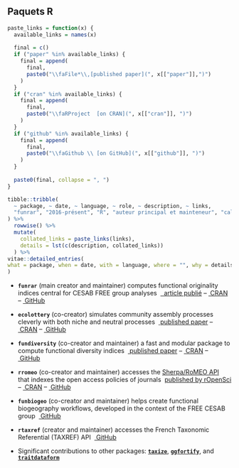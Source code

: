 ## Paquets R

```r
paste_links = function(x) {
  available_links = names(x)
  
  final = c()
  if ("paper" %in% available_links) {
    final = append(
      final,
      paste0("\\faFile*\\,[published paper](", x[["paper"]],")")
    )
  }
  if ("cran" %in% available_links) {
    final = append(
      final,
      paste0("\\faRProject  [on CRAN](", x[["cran"]], ")")
    )
  }
  if ("github" %in% available_links) {
    final = append(
      final,
      paste0("\\faGithub \\ [on GitHub](", x[["github"]], ")")
    )
  }
  
  paste0(final, collapse = ", ")
}

tibble::tribble(
  ~ package, ~ date, ~ language, ~ role, ~ description, ~ links,
  "funrar", "2016-présent", "R", "auteur principal et mainteneur", "calcul d'indices de rareté fonctionnelle, central pour les travaux du groupe CESAB FREE", c(paper = "https://doi.org/10.1111/ddi.12629", cran = "https://cran.r-project.org/package=funrar", github = "https://github.com/Rekyt/funrar")
) %>%
  rowwise() %>% 
  mutate(
    collated_links = paste_links(links),
    details = lst(c(description, collated_links))
  ) %>% 
vitae::detailed_entries(
what = package, when = date, with = language, where = "", why = details, .protect = FALSE
)
```

* **`funrar`** (main creator and maintainer)
\hfill\break computes functional originality indices central for CESAB FREE group analyses
\hfill\break &nbsp;[\faFile*&nbsp; article publié](https://doi.org/10.1111/ddi.12629) -- [\faRProject&nbsp;CRAN](https://cran.r-project.org/package=funrar) -- [\faGithub&nbsp;GitHub](https://github.com/Rekyt/funrar)

* **`ecolottery`** (co-creator)
\hfill\break simulates community assembly processes cleverly with both niche and neutral processes
\hfill\break &nbsp;[\faFile*&nbsp;published paper](https://doi.org/10.1111/2041-210X.12918) -- [\faRProject&nbsp;CRAN](https://cran.r-project.org/package=ecolottery) -- [\faGithub&nbsp;GitHub](https://github.com/frmunoz/ecolottery)

* **`fundiversity`** (co-creator and maintainer)
\hfill\break a fast and modular package to compute functional diversity indices
\hfill\break &nbsp;[\faFile*&nbsp;published paper](https:////doi.org/10.1111/ecog.06585) -- [\faRProject&nbsp;CRAN](https://cran.r-project.org/package=fundiversity) -- [\faGithub&nbsp;GitHub](https://github.com/bisaloo/fundiversity)

* **`rromeo`** (co-creator and maintainer)
\hfill\break accesses the [Sherpa/RoMEO API](https://v2.sherpa.ac.uk/romeo/) that indexes the open access policies of journals
\hfill\break&nbsp;[published by rOpenSci](https://docs.ropensci.org/rromeo) -- [\faRProject&nbsp;CRAN](https://cran.r-project.org/package=rromeo) -- [\faGithub&nbsp;GitHub](https://github.com/ropensci/rromeo)

* **`funbiogeo`** (co-creator and maintainer)
\hfill\break helps create functional biogeography workflows, developed in the context of the FREE CESAB group
\hfill\break &nbsp;[\faGithub&nbsp;GitHub](https://github.com/FRBCesab/funbiogeo)

* **`rtaxref`** (creator and maintainer)
\hfill\break accesses the French Taxonomic Referential (TAXREF) API
\hfill\break &nbsp;[\faGithub&nbsp;GitHub](https://github.com/Rekyt/rtaxref)

* Significant contributions to other packages: [**`taxize`**](https://cran.r-project.org/package=taxize), [**`ggfortify`**](https://cran.r-project.org/package=ggfortify), and [**`traitdataform`**](https://cran.r-project.org/package=traitdataform)